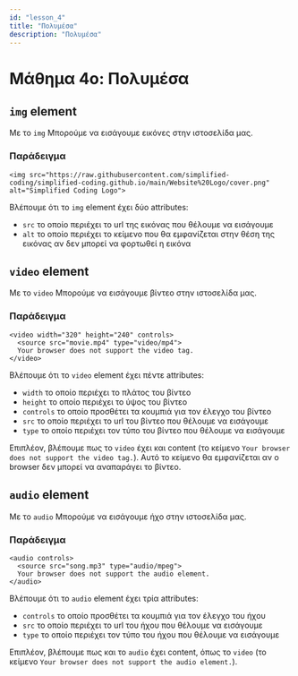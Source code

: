 ```yaml
---
id: "lesson_4"
title: "Πολυμέσα"
description: "Πολυμέσα"
---
```


# Μάθημα 4ο: Πολυμέσα

## `img` element

Με το `img` Μπορούμε να εισάγουμε εικόνες στην ιστοσελίδα μας.

### Παράδειγμα

```
<img src="https://raw.githubusercontent.com/simplified-coding/simplified-coding.github.io/main/Website%20Logo/cover.png" alt="Simplified Coding Logo">
```

Βλέπουμε ότι το `img` element έχει δύο attributes:
- `src` το οποίο περιέχει το url της εικόνας που θέλουμε να εισάγουμε
- `alt` το οποίο περιέχει το κείμενο που θα εμφανίζεται στην θέση της εικόνας αν δεν μπορεί να φορτωθεί η εικόνα

## `video` element

Με το `video` Μπορούμε να εισάγουμε βίντεο στην ιστοσελίδα μας.

### Παράδειγμα

```
<video width="320" height="240" controls>
  <source src="movie.mp4" type="video/mp4">
  Your browser does not support the video tag.
</video>
```

Βλέπουμε ότι το `video` element έχει πέντε attributes:
- `width` το οποίο περιέχει το πλάτος του βίντεο
- `height` το οποίο περιέχει το ύψος του βίντεο
- `controls` το οποίο προσθέτει τα κουμπιά για τον έλεγχο του βίντεο
- `src` το οποίο περιέχει το url του βίντεο που θέλουμε να εισάγουμε
- `type` το οποίο περιέχει τον τύπο του βίντεο που θέλουμε να εισάγουμε

Επιπλέον, βλέπουμε πως το `video` έχει και content (το κείμενο `Your browser does not support the video tag.`). 
Αυτό το κείμενο θα εμφανίζεται αν ο browser δεν μπορεί να αναπαράγει το βίντεο.

## `audio` element

Με το `audio` Μπορούμε να εισάγουμε ήχο στην ιστοσελίδα μας.

### Παράδειγμα

```
<audio controls>
  <source src="song.mp3" type="audio/mpeg">
  Your browser does not support the audio element.
</audio>
```

Βλέπουμε ότι το `audio` element έχει τρία attributes:
- `controls` το οποίο προσθέτει τα κουμπιά για τον έλεγχο του ήχου
- `src` το οποίο περιέχει το url του ήχου που θέλουμε να εισάγουμε
- `type` το οποίο περιέχει τον τύπο του ήχου που θέλουμε να εισάγουμε

Επιπλέον, βλέπουμε πως και το `audio` έχει content, όπως το `video` (το κείμενο `Your browser does not support the audio element.`).